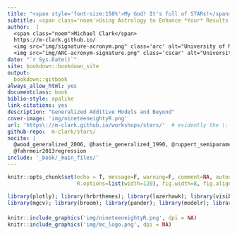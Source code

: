 ```yaml
---
title: "<span style='font-size:150%'>My God! It's full of STARs!</span> <br> "
subtitle: <span class='noem'>Using Astrology to Enhance *Your* Results!</span>
author:  |
  <span class="noem">Michael Clark</span>
  https://m-clark.github.io/
  <img src="img/signature-acronym.png" class='arc' alt="University of Michigan: CSCAR"> 
  <img src="img/ARC-acronym-signature.png" class='cscar' alt="University of Michigan: Advanced Research Computing"> 
date: "`r Sys.Date()`"
site: bookdown::bookdown_site
output:
  bookdown::gitbook
always_allow_html: yes
documentclass: book
biblio-style: apalike
link-citations: yes
description: "Generalized Additive Models and Beyond"
cover-image: 'img/nineteeneightyR.png'
url: 'https\://m-clark.github.io/workshops/stars/'  # evidently the \: is required or you'll get text in the title/toc area
github-repo:  m-clark/stars/
nocite: | 
  @wood_generalized_2006, @hastie_generalized_1990, @ruppert_semiparametric_2003, 
  @fahrmeir2013regression
include: '_book/_main_files/'
---
```



```r
knitr::opts_chunk$set(echo = T, message=F, warning=F, comment=NA, autodep=F, eval=T, cache.rebuild=F, cache=T,
                      R.options=list(width=120), fig.width=8, fig.align = 'center')
```

```r
library(plotly); library(hrbrthemes); library(lazerhawk); library(visibly); library(modelr)
library(mgcv); library(broom); library(pander); library(modelr); library(tidyverse)
```

####

```r
knitr::include_graphics('img/nineteeneightyR.png', dpi = NA)
knitr::include_graphics('img/mc_logo.png', dpi = NA)
```
